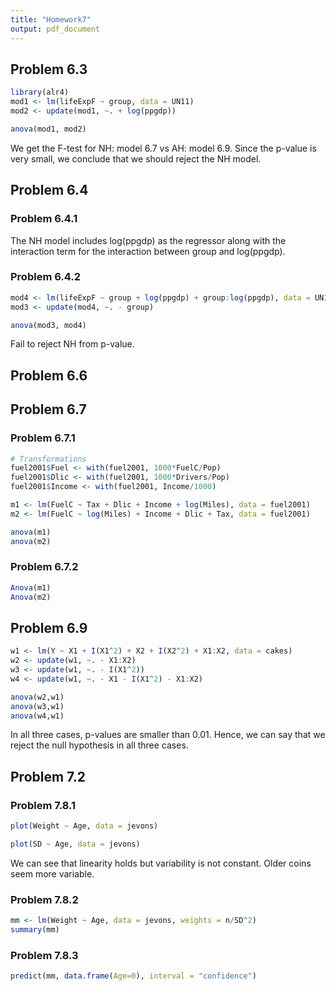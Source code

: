 ---
title: "Homework7"
output: pdf_document
---

## Problem 6.3
```{r}
library(alr4)
mod1 <- lm(lifeExpF ~ group, data = UN11)
mod2 <- update(mod1, ~. + log(ppgdp))

anova(mod1, mod2)
```

We get the F-test for NH: model 6.7 vs AH: model 6.9. Since the p-value is very small, we conclude that we should reject the NH model.

## Problem 6.4

### Problem 6.4.1
The NH model includes log(ppgdp) as the regressor along with the interaction term for the interaction between group and log(ppgdp).

### Problem 6.4.2
```{r}
mod4 <- lm(lifeExpF ~ group + log(ppgdp) + group:log(ppgdp), data = UN11)
mod3 <- update(mod4, ~. - group)

anova(mod3, mod4)
```

Fail to reject NH from p-value.

## Problem 6.6

## Problem 6.7

### Problem 6.7.1
```{r}
# Transformations
fuel2001$Fuel <- with(fuel2001, 1000*FuelC/Pop)
fuel2001$Dlic <- with(fuel2001, 1000*Drivers/Pop)
fuel2001$Income <- with(fuel2001, Income/1000)

m1 <- lm(FuelC ~ Tax + Dlic + Income + log(Miles), data = fuel2001)
m2 <- lm(FuelC ~ log(Miles) + Income + Dlic + Tax, data = fuel2001)

anova(m1)
anova(m2)
```

### Problem 6.7.2
```{r}
Anova(m1)
Anova(m2)
```

## Problem 6.9
```{r}
w1 <- lm(Y ~ X1 + I(X1^2) + X2 + I(X2^2) + X1:X2, data = cakes)
w2 <- update(w1, ~. - X1:X2)
w3 <- update(w1, ~. - I(X1^2))
w4 <- update(w1, ~. - X1 - I(X1^2) - X1:X2)

anova(w2,w1)
anova(w3,w1)
anova(w4,w1)
```

In all three cases, p-values are smaller than 0.01. Hence, we can say that we reject the null hypothesis in all three cases.

## Problem 7.2

### Problem 7.8.1
```{r}
plot(Weight ~ Age, data = jevons)
```


```{r}
plot(SD ~ Age, data = jevons)
```

We can see that linearity holds but variability is not constant. Older coins seem more variable.

### Problem 7.8.2
```{r}
mm <- lm(Weight ~ Age, data = jevons, weights = n/SD^2)
summary(mm)
```

### Problem 7.8.3
```{r}
predict(mm, data.frame(Age=0), interval = "confidence")
```

